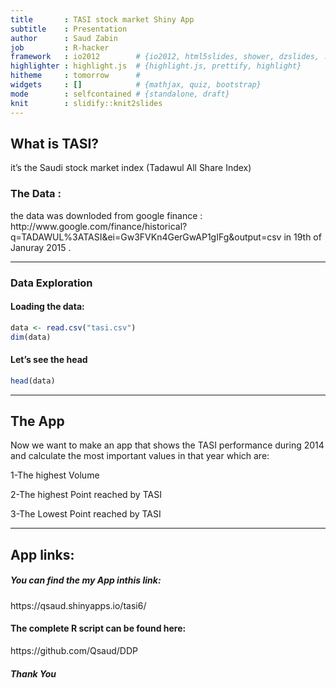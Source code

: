 ```yaml
---
title       : TASI stock market Shiny App  
subtitle    : Presentation
author      : Saud Zabin
job         : R-hacker
framework   : io2012        # {io2012, html5slides, shower, dzslides, ...}
highlighter : highlight.js  # {highlight.js, prettify, highlight}
hitheme     : tomorrow      # 
widgets     : []            # {mathjax, quiz, bootstrap}
mode        : selfcontained # {standalone, draft}
knit        : slidify::knit2slides
---
```


## What is TASI?

it's the Saudi stock market index (Tadawul All Share Index)

### The Data :

the data was downloded from google finance :
http://www.google.com/finance/historical?q=TADAWUL%3ATASI&ei=Gw3FVKn4GerGwAP1gIFg&output=csv
in 19th of Januray 2015 .

--- 

### Data Exploration

#### Loading the data:
```r
data <- read.csv("tasi.csv")
dim(data)
```


#### Let's see the head
 
```r
head(data)

```


---

## The App

Now we want to make an app that shows the TASI performance during 2014 and calculate the most 
important values in that year which are:

1-The highest Volume 

2-The highest Point reached by TASI

3-The Lowest Point reached by TASI

---

## App links:  
  
  
  
##### You can find the my App inthis link:
 https://qsaud.shinyapps.io/tasi6/

#### The complete R script can be found here:
https://github.com/Qsaud/DDP  
  
   
#### ***Thank You***




